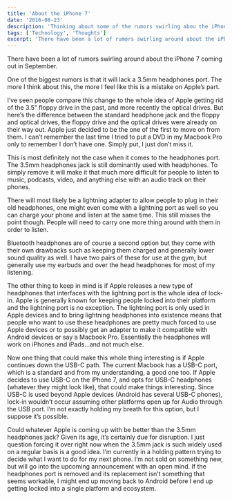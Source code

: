 ```yaml
---
title: 'About the iPhone 7'
date: '2016-08-23'
description: 'Thinking about some of the rumors swirling abou the iPhone 7'
tags: ['Technology', 'Thoughts']
excerpt: 'There have been a lot of rumors swirling around about the iPhone 7 coming out in September.'
---
```


There have been a lot of rumors swirling around about the iPhone 7 coming out in September.

One of the biggest rumors is that it will lack a 3.5mm headphones port. The more I think about this, the more I feel like this is a mistake on Apple’s part.

I’ve seen people compare this change to the whole idea of Apple getting rid of the 3.5” floppy drive in the past, and more recently the optical drives. But here’s the difference between the standard headphone jack and the floppy and optical drives, the floppy drive and the optical drives were already on their way out. Apple just decided to be the one of the first to move on from them. I can’t remember the last time I tried to put a DVD in my Macbook Pro only to remember I don’t have one. Simply put, I just don’t miss it.

This is most definitely not the case when it comes to the headphones port. The 3.5mm headphones jack is still dominantly used with headphones. To simply remove it will make it that much more difficult for people to listen to music, podcasts, video, and anything else with an audio track on their phones.

There will most likely be a lightning adapter to allow people to plug in their old headphones, one might even come with a lightning port as well so you can charge your phone and listen at the same time. This still misses the point though. People will need to carry one more thing around with them in order to listen.

Bluetooth headphones are of course a second option but they come with their own drawbacks such as keeping them charged and generally lower sound quality as well. I have two pairs of these for use at the gym, but generally use my earbuds and over the head headphones for most of my listening.

The other thing to keep in mind is if Apple releases a new type of headphones that interfaces with the lightning port is the whole idea of lock-in. Apple is generally known for keeping people locked into their platform and the lightning port is no exception. The lightning port is only used in Apple devices and to bring lightning headphones into existence means that people who want to use these headphones are pretty much forced to use Apple devices or to possibly get an adapter to make it compatible with Android devices or say a Macbook Pro. Essentially the headphones will work on iPhones and iPads…and not much else.

Now one thing that could make this whole thing interesting is if Apple continues down the USB-C path. The current Macbook has a USB-C port, which is a standard and from my understanding, a good one too. If Apple decides to use USB-C on the iPhone 7, and opts for USB-C headphones (whatever they might look like), that could make things interesting. Since USB-C is used beyond Apple devices (Android has several USB-C phones), lock-in wouldn’t occur assuming other platforms open up for Audio through the USB port. I’m not exactly holding my breath for this option, but I suppose it’s possible.

Could whatever Apple is coming up with be better than the 3.5mm headphones jack? Given its age, it’s certainly due for disruption. I just question forcing it over right now when the 3.5mm jack is such widely used on a regular basis is a good idea. I’m currently in a holding pattern trying to decide what I want to do for my next phone. I’m not sold on something new, but will go into the upcoming announcement with an open mind. If the headphones port is removed and its replacement isn’t something that seems workable, I might end up moving back to Android before I end up getting locked into a single platform and ecosystem.
